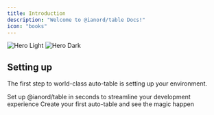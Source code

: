 ```yaml
---
title: Introduction
description: "Welcome to @ianord/table Docs!"
icon: "books"
---
```


<img className="block dark:hidden" src="/images/hero-light.svg" alt="Hero Light" />
<img className="hidden dark:block" src="/images/hero-dark.svg" alt="Hero Dark" />

## Setting up

The first step to world-class auto-table is setting up your environment.

<CardGroup cols={2}>
  <Card title="Get Started" icon="pen-to-square" href="https://baptisthecht.mintlify.app/installation">
    Set up @ianord/table in seconds to streamline your development experience
  </Card>
  <Card title="First Usage" icon="image" href="https://baptisthecht.mintlify.app/usage/basic-usage">
    Create your first auto-table and see the magic happen
  </Card>
</CardGroup>

